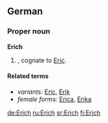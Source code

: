 ==German==

===Proper noun===
'''Erich'''

# {{given name|male|lang=de}}, cognate to [[Eric]].

====Related terms====
* ''variants:'' [[Eric]], [[Erik]]
* ''female forms:'' [[Erica]], [[Erika]]

[[de:Erich]]
[[ru:Erich]]
[[sr:Erich]]
[[fi:Erich]]